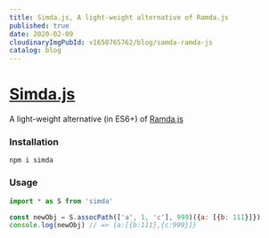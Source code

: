 ```yaml
---
title: Simda.js, A light-weight alternative of Ramda.js
published: true
date: 2020-02-09
cloudinaryImgPubId: v1650765762/blog/samda-ramda-js
catalog: blog
---
```

# [Simda.js](https://www.npmjs.com/package/simda)

A light-weight alternative (in ES6+) of [Ramda.js](https://ramdajs.com/)

### Installation

```shell
npm i simda
```

### Usage

```js
import * as S from 'simda'

const newObj = S.assocPath(['a', 1, 'c'], 999)({a: [{b: 111}]})
console.log(newObj) // => {a:[{b:111},{c:999}]}
```
